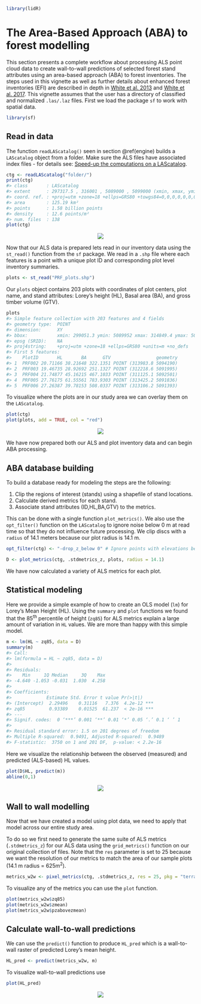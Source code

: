 ```r
library(lidR)
```

# The Area-Based Approach (ABA) to forest modelling {#modeling-aba}

This section presents a complete workflow about processing ALS point cloud data to create wall-to-wall predictions of selected forest stand attributes using an area-based approach (ABA) to forest inventories. The steps used in this vignette as well as further details about enhanced forest inventories (EFI) are described in depth in [White et al. 2013](https://cfs.nrcan.gc.ca/publications?id=34887) and [White et al. 2017](https://cfs.nrcan.gc.ca/publications?id=38945). This vignette assumes that the user has a directory of classified and normalized `.las/.laz` files.  First we load the package `sf` to work with spatial data.

```r
library(sf)
```

## Read in data {#modeling-read-data}

The function `readLAScatalog()` seen in section \@ref(engine) builds a `LAScatalog` object from a folder. Make sure the ALS files have associated index files - for details see: [Speed-up the computations on a LAScatalog](https://cran.r-project.org/web/packages/lidR/vignettes/lidR-computation-speed-LAScatalog.html).

```r
ctg <- readLAScatalog("folder/")
print(ctg)
#> class       : LAScatalog
#> extent      : 297317.5 , 316001 , 5089000 , 5099000 (xmin, xmax, ymin, ymax)
#> coord. ref. : +proj=utm +zone=18 +ellps=GRS80 +towgs84=0,0,0,0,0,0,0 +units=m +no_defs 
#> area        : 125.19 km²
#> points      : 1.58 billion points
#> density     : 12.6 points/m²
#> num. files  : 138
plot(ctg)
```

<center>
![](images/ABA/01_ctg_map.png)
</center>


Now that our ALS data is prepared lets read in our inventory data using the `st_read()` function from the `sf` package. We read in a `.shp` file where each features is a point with a unique plot ID and corresponding plot level inventory summaries. 

```r
plots <- st_read("PRF_plots.shp")
```

Our `plots` object contains 203 plots with coordinates of plot centers, plot name, and stand attributes: Lorey's height (HL), Basal area (BA), and gross timber volume (GTV).

```r
plots
#> Simple feature collection with 203 features and 4 fields
#> geometry type:  POINT
#> dimension:      XY
#> bbox:           xmin: 299051.3 ymin: 5089952 xmax: 314849.4 ymax: 5098426
#> epsg (SRID):    NA
#> proj4string:    +proj=utm +zone=18 +ellps=GRS80 +units=m +no_defs
#> First 5 features:
#>    PlotID       HL       BA      GTV                 geometry
#> 1  PRF002 20.71166 38.21648 322.1351 POINT (313983.8 5094190)
#> 2  PRF003 19.46735 28.92692 251.1327 POINT (312218.6 5091995)
#> 3  PRF004 21.74877 45.16215 467.1033 POINT (311125.1 5092501)
#> 4  PRF005 27.76175 61.55561 783.9303 POINT (313425.2 5091836)
#> 5  PRF006 27.26387 39.78153 508.0337 POINT (313106.2 5091393)
```

To visualize where the plots are in our study area we can overlay them on the `LAScatalog`.

```r
plot(ctg)
plot(plots, add = TRUE, col = "red")
```

<center>
![](images/ABA/02_ctg_map_with_plots.png)
</center>


We have now prepared both our ALS and plot inventory data and can begin ABA processing.

## ABA database building {#modeling-build-data}

To build a database ready for modeling the steps are the following:

1. Clip the regions of interest (stands) using a shapefile of stand locations.
2. Calculate derived metrics for each stand.
3. Associate stand attributes (ID,HL,BA,GTV) to the metrics.

This can be done with a single function `plot_metrics()`. We also use the `opt_filter()` function on the `LAScatalog` to ignore noise below 0 m at read time so that they do not influence future processing. We clip discs with a `radius` of  14.1 meters because our plot radius is 14.1 m.

```r
opt_filter(ctg) <- "-drop_z_below 0" # Ignore points with elevations below 0

D <- plot_metrics(ctg, .stdmetrics_z, plots, radius = 14.1)
```

We have now calculated a variety of ALS metrics for each plot.


## Statistical modeling {#modeling-build-model}

Here we provide a simple example of how to create an OLS model (`lm`) for Lorey's Mean Height (HL). Using the `summary` and `plot` functions we found that the 85^th^ percentile of height (`zq85`) for ALS metrics explain a large amount of variation in `HL` values. We are more than happy with this simple model.

```r
m <- lm(HL ~ zq85, data = D)
summary(m)
#> Call:
#> lm(formula = HL ~ zq85, data = D)
#> 
#> Residuals:
#>    Min     1Q Median     3Q    Max 
#> -4.640 -1.053 -0.031  1.030  4.258 
#> 
#> Coefficients:
#>             Estimate Std. Error t value Pr(>|t|)    
#> (Intercept)  2.29496    0.31116   7.376  4.2e-12 ***
#> zq85         0.93389    0.01525  61.237  < 2e-16 ***
#> ---
#> Signif. codes:  0 ‘***’ 0.001 ‘**’ 0.01 ‘*’ 0.05 ‘.’ 0.1 ‘ ’ 1
#> 
#> Residual standard error: 1.5 on 201 degrees of freedom
#> Multiple R-squared:  0.9491,	Adjusted R-squared:  0.9489 
#> F-statistic:  3750 on 1 and 201 DF,  p-value: < 2.2e-16
```

Here we visualize the relationship between the observed (measured) and predicted (ALS-based) HL values.

```r
plot(D$HL, predict(m))
abline(0,1)
```

<center>
![](images/ABA/05_scatterplot_HL.png)
</center>


## Wall to wall modelling

Now that we have created a model using plot data, we need to apply that model across our entire study area. 

To do so we first need to generate the same suite of ALS metrics (`.stdmetrics_z`) for our ALS data using the `grid_metrics()` function on our original collection of files. Note that the `res` parameter is set to 25 because we want the resolution of our metrics to match the area of our sample plots (14.1 m radius = 625m^2^).

```r
metrics_w2w <- pixel_metrics(ctg, .stdmetrics_z, res = 25, pkg = "terra")
```

To visualize any of the metrics you can use the `plot` function.

```r
plot(metrics_w2w$zq85)
plot(metrics_w2w$zmean)
plot(metrics_w2w$pzabovezmean)
```

## Calculate wall-to-wall predictions

We can use the `predict()` function to produce `HL_pred` which is a wall-to-wall raster of predicted Lorey's mean height.

```r
HL_pred <- predict(metrics_w2w, m)
```

To visualize wall-to-wall predictions use

```r
plot(HL_pred)
```

<center>
![](images/ABA/06_HL_pred.png)
</center>
